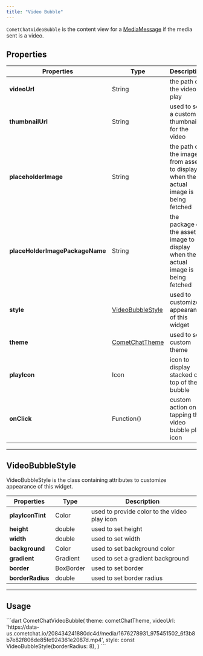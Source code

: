 ```yaml
---
title: "Video Bubble"
---
```


`CometChatVideoBubble` is the content view for a [MediaMessage](/docs/sdk/flutter/send-message#media-message) if the media sent is a video.

## Properties

| Properties                      | Type                                                                      | Description                                                                         |
| ------------------------------- | ------------------------------------------------------------------------- | ----------------------------------------------------------------------------------- |
| **videoUrl**                    | String                                                                    | the path of the video to play                                                       |
| **thumbnailUrl**                | String                                                                    | used to set a custom thumbnail for the video                                        |
| **placeholderImage**            | String                                                                    | the path of the image from assets to display when the actual image is being fetched |
| **placeHolderImagePackageName** | String                                                                    | the package of the asset image to display when the actual image is being fetched    |
| **style**                       | [VideoBubbleStyle](/docs/ui-kit/flutter/v4/video-bubble#videobubblestyle) | used to customize appearance of this widget                                         |
| **theme**                       | [CometChatTheme](/docs/ui-kit/flutter/v4/theme)                           | used to set custom theme                                                            |
| **playIcon**                    | Icon                                                                      | icon to display stacked on top of the bubble                                        |
| **onClick**                     | Function()                                                                | custom action on tapping the video bubble play icon                                 |

***

## VideoBubbleStyle

VideoBubbleStyle is the class containing attributes to customize appearance of this widget.

| Properties       | Type      | Description                                  |
| ---------------- | --------- | -------------------------------------------- |
| **playIconTint** | Color     | used to provide color to the video play icon |
| **height**       | double    | used to set height                           |
| **width**        | double    | used to set width                            |
| **background**   | Color     | used to set background color                 |
| **gradient**     | Gradient  | used to set a gradient background            |
| **border**       | BoxBorder | used to set border                           |
| **borderRadius** | double    | used to set border radius                    |

***

## Usage

<Tabs>
<Tab title="Dart">
```dart
CometChatVideoBubble(
    theme: cometChatTheme,
    videoUrl:
    'https://data-us.cometchat.io/208434241880dc4d/media/1676278931_975451502_6f3b8b7e82f806de85fe924361e2087d.mp4',
    style: const VideoBubbleStyle(borderRadius: 8),
)
```

</Tab>

</Tabs>
